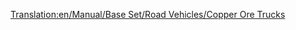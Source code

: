 [[Translation:en/Manual/Base Set/Road Vehicles/Copper Ore Trucks]]
{{hu/Navbox Közúti járművek}}
{{hu/Közúti járművek|name     = MPS rézércszállító
  |img      = en/MPS Copper Ore Truck.png
  |price    = £4,961 ($9,922) 
  |speed    = 30 mph (48 km/h)
  |annual   = £421 ($842)
  |designed = 1935
  |life     = 15
  |capacity = 22 tonna [[hu/Manual/Base Set/Cargos/Rézérc|rézérc]]
}}
{{hu/Közúti járművek|name     = Uhl rézércszállító
  |img      = en/Uhl Copper Ore Truck.png
  |price    = £5,740 ($11,480)
  |speed    = 55 mph (88 km/h)
  |annual   = £787 ($1,574)
  |designed = 1977
  |life     = 15
  |capacity = 25 tonna [[hu/Manual/Base Set/Cargos/Rézérc|rézérc]]
}}
{{hu/Közúti járművek|name     = Goss rézércszállító
  |img      = en/Goss Copper Ore Truck.png
  |price    = £6,150 ($12,300) 
  |speed    = 70 mph (112 km/h)
  |annual   = £1,125 ($2,250)
  |designed = 2011
  |life     = 15
  |capacity = 27 tonna [[hu/Manual/Base Set/Cargos/Rézérc|rézérc]]
}}